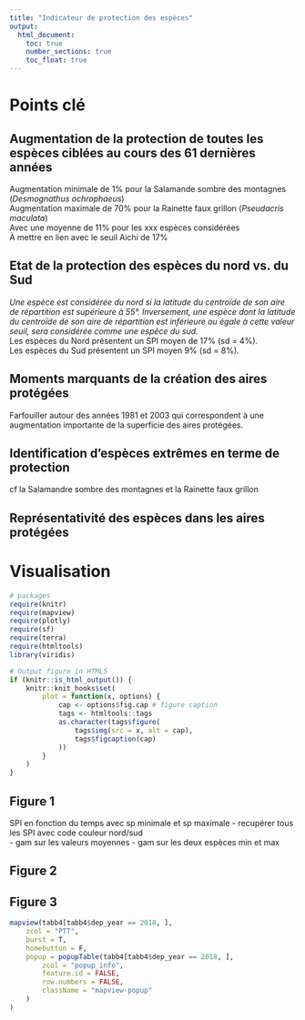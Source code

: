```yaml
---
title: "Indicateur de protection des espèces"
output:
  html_document:
    toc: true
    number_sections: true
    toc_float: true
---
```

# Points clé

## **Augmentation de la protection de toutes les espèces ciblées au cours des 61 dernières années**  
Augmentation minimale de 1% pour la Salamande sombre des montagnes (*Desmognathus ochrophaeus*)  
Augmentation maximale de 70% pour la Rainette faux grillon (*Pseudacris maculata*)  
Avec une moyenne de 11% pour les xxx espèces considérées  
À mettre en lien avec le seuil Aichi de 17%  

## **Etat de la protection des espèces du nord vs. du Sud**  
*Une espèce est considérée du nord si la latitude du centroïde de son aire de répartition est supérieure à 55°. Inversement, une espèce dont la latitude du centroïde de son aire de répartition est inférieure ou égale à cette valeur seuil, sera considérée comme une espèce du sud.*  
Les espèces du Nord présentent un SPI moyen de 17% (sd = 4%).  
Les espèces du Sud présentent un SPI moyen 9% (sd = 8%).  

## **Moments marquants de la création des aires protégées**  
Farfouiller autour des années 1981 et 2003 qui correspondent à une augmentation importante de la superficie des aires protégées.  

## **Identification d'espèces extrêmes en terme de protection**  
cf la Salamandre sombre des montagnes et la Rainette faux grillon

## **Représentativité des espèces dans les aires protégées**  


# Visualisation  

```r
# packages
require(knitr)
require(mapview)
require(plotly)
require(sf)
require(terra)
require(htmltools)
library(viridis)

# Output figure in HTML5
if (knitr::is_html_output()) {
    knitr::knit_hooks$set(
        plot = function(x, options) {
            cap <- options$fig.cap # figure caption
            tags <- htmltools::tags
            as.character(tags$figure(
                tags$img(src = x, alt = cap),
                tags$figcaption(cap)
            ))
        }
    )
}
```

## Figure 1  
SPI en fonction du temps avec sp minimale et sp maximale 
 - recupérer tous les SPI avec code couleur nord/sud  
 - gam sur les valeurs moyennes
 - gam sur les deux espèces min et max

## Figure 2

## Figure 3

```r
mapview(tabb4[tabb4$dep_year == 2018, ],
    zcol = "PTT",
    burst = T,
    homebutton = F,
    popup = popupTable(tabb4[tabb4$dep_year == 2018, ],
        zcol = "popup_info",
        feature.id = FALSE,
        row.numbers = FALSE,
        className = "mapview-popup"
    )
)
```